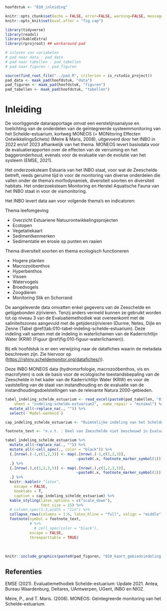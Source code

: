 
\mainmatter


```r

hoofdstuk <- "010_inleiding"

```

```r

knitr::opts_chunk$set(echo = FALSE, error=FALSE, warning=FALSE, message=FALSE, cache=FALSE)
knitr::opts_knit$set(eval.after = "fig.cap")

```

```r

library(tidyverse)
library(readxl)
library(kableExtra)
library(rprojroot) ## workaround pad
```

```r

# inlezen van variabelen
# pad naar data : pad_data
# pad naar tabellen : pad_tabellen
# pad naar figuren : pad_figuren

source(find_root_file("../pad.R", criterion = is_rstudio_project))
pad_data <- maak_pad(hoofdstuk, "data")
pad_figuren <- maak_pad(hoofdstuk, "figuren")
pad_tabellen <- maak_pad(hoofdstuk, "tabellen")

```

 
# Inleiding

De voorliggende datarapportage omvat een eerstelijnsanalyse en  toelichting van de onderdelen van de geïntegreerde systeemmonitoring van het Schelde-estuarium, kortweg MONEOS (= MONitoring Effecten OntwikkelingsSchets) (Meire & Maris, 2008), uitgevoerd door het INBO in 2022 en/of 2023 afhankelijk van het thema. MONEOS levert basisdata voor de evaluatierapporten over de effecten van de verruiming en het baggeronderhoud, evenals voor de evaluatie van de evolutie van het systeem (EMSE, 2021).

Het onderzoeksteam Estuaria van het INBO staat, voor wat de Zeeschelde betreft, reeds geruime tijd in voor de monitoring van diverse onderdelen die vallen onder de thema's morfodynamiek, diversiteit soorten en diversiteit habitats.
Het onderzoeksteam Monitoring en Herstel Aquatische Fauna van het INBO staat in voor de vismonitoring.

Het INBO levert data aan voor volgende thema's en indicatoren:

Thema leefomgeving <!--# Als "leefomgeving" een officiële titel is met hoofdletter, maar komt blijkbaar niet terug in rest van document, daarom eerder met kleine letter? Zelfde voor andere thema's -->

<!--# lijst hieronder aangepast naar titels in rapport (gebaseerd op 2023), sommige titels hebben hoofdletters mid zin andere niet, misschien eerder niet doen - nog te corrigeren, en ook aan te passen in de titels -->
-   Overzicht Estuariene Natuurontwikkelingsprojecten
-   Ecotopen
-   Vegetatiekaart
-   Sedimentkenmerken
-   Sedimentatie en erosie op punten en raaien

Thema diversiteit soorten en thema ecologisch functioneren

-   Hogere planten
-   Macrozoöbenthos
-   Hyperbenthos
-   Vissen
-   Watervogels
-   Broedvogels
-   Zoogdieren
-   Monitoring Slik en Schorrand

De aangeleverde data omvatten enkel gegevens van de Zeeschelde en getijgebonden zijrivieren.
Tenzij anders vermeld kunnen ze gebruikt worden tot op niveau 3 van de Evaluatiemethodiek wat overeenkomt met de saliniteitszones aangevuld met de getijdenzijrivieren (Durme, Netes, Dijle en Zenne (Tabel \@ref(tab:010-tabel-indeling-schelde-estuarium).
Deze indeling valt samen met de indeling in waterlichamen van de Kaderrichtlijn Water (KRW) (Figuur \@ref(fig:010-figuur-waterlichamen)).

Bij elk hoofdstuk is er een verwijzing naar de datafiches waarin de metadata beschreven zijn.
Zie hiervoor op ([https://rshiny.scheldemonitor.org/datafiches/)](https://rshiny.scheldemonitor.org/datafiches/)).

Deze INBO MONEOS data (hydromorfologie, macrozoöbenthos, vis en macrofyten) is ook de basis voor de ecologische toestandsbepaling van de Zeeschelde in het kader van de Kaderrichtlijn Water (KRW) en voor de vaststelling van de staat van instandhouding en de evaluatie van de instandhoudingsdoelstellingen van de relevante Natura 2000-gebieden.

```r

tabel_indeling_schelde_estuarium <- read_excel(paste0(pad_tabellen, "010_Inleiding_tabellen.xlsx"),
    sheet = "indeling-schelde-estuarium2", .name_repair = "minimal") %>%
  mutate_all(~replace_na(., "")) %>% 
  select(-`Model-eenheid`)

cap_indeling_schelde_estuarium <- "Ruimtelijke indeling van het Schelde-estuarium volgens de Evaluatie methodiek (EM), KRW en saliniteitszones."

footnote_text <- "n.v.t. : Deel van Zeeschelde niet beschouwd in Evaluatiemethodiek. Zou onderdeel kunnen worden van Z7. Ook wordt het traject Tijarm Merelbeke-Zwijnaarde (getijde Zeeschelde) niet gerekend tot Zeeschelde I in de KRW indeling. Dit zou beter wel deel worden van deze zone."

tabel_indeling_schelde_estuarium %>%
  mutate_all(~replace_na(., "")) %>% 
  mutate_all(~cell_spec(., color = "black")) %>% 
  {.[nrow(.)-1,c(1,2,3)] <- map(.[nrow(.)-1,c(1,2,3)],
                                ~paste0(.x, footnote_marker_symbol(1)))
  .} %>%
  {.[nrow(.),c(1,2,3,5)] <- map(.[nrow(.),c(1,2,3,5)],
                                ~paste0(.x, footnote_marker_symbol(1)))
  .} %>%
  knitr::kable(# "latex",
    escape = FALSE,
    booktabs = T,
    caption = cap_indeling_schelde_estuarium) %>%
  kable_styling(latex_options = c("scale_down"),
                font_size = 15) %>%
  # column_spec(1:3,width = "1in") %>%
  collapse_rows(columns = 1:6, latex_hline = "full", valign = "middle") %>%
  footnote(symbol = footnote_text,
           # %>%
             # cell_spec(color = "black"),
           escape = FALSE,
           threeparttable = TRUE)

```

<br/>

\newpage

```{=tex}
\begin{landscape}
```
```r

knitr::include_graphics(paste0(pad_figuren, "010_kaart_gebiedsindeling.png"))
```

```{=tex}
\end{landscape}
```
\newpage

## Referenties

EMSE (2021).
Evaluatiemethodiek Schelde-estuarium: Update 2021.
Antea, Bureau Waardenburg, Deltares, UAntwerpen, UGent, INBO en NIOZ.

Meire, P., and T.
Maris.
(2008).
MONEOS: Geïntegreerde monitoring van het Schelde-estuarium.
